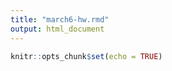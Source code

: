 ```yaml
---
title: "march6-hw.rmd"
output: html_document
---
```


```r
knitr::opts_chunk$set(echo = TRUE)
```

```r
```

